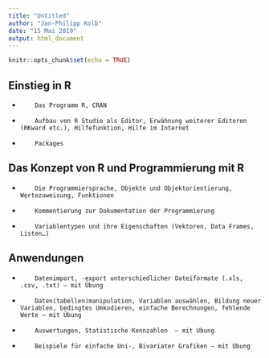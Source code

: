 ```yaml
---
title: "Untitled"
author: "Jan-Philipp Kolb"
date: "15 Mai 2019"
output: html_document
---
```


```r
knitr::opts_chunk$set(echo = TRUE)
```


## Einstieg in R

-         Das Programm R, CRAN 
-         Aufbau von R Studio als Editor, Erwähnung weiterer Editoren (RKward etc.), Hilfefunktion, Hilfe im Internet
-         Packages
 
## Das Konzept von R und Programmierung mit R
-         Die Programmiersprache, Objekte und Objektorientierung, Wertezuweisung, Funktionen 
-         Kommentierung zur Dokumentation der Programmierung 
-         Variablentypen und ihre Eigenschaften (Vektoren, Data Frames, Listen…) 
 
## Anwendungen  
-         Datenimport, -export unterschiedlicher Dateiformate (.xls, .csv, .txt) – mit Übung
-         Daten(tabellen)manipulation, Variablen auswählen, Bildung neuer Variablen, bedingtes Umkodieren, einfache Berechnungen, fehlende Werte – mit Übung
-         Auswertungen, Statistische Kennzahlen  – mit Übung
-         Beispiele für einfache Uni-, Bivariater Grafiken – mit Übung
 
